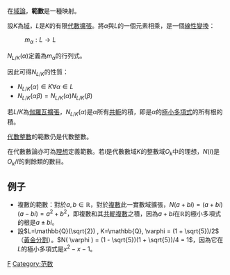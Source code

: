 在[[域論|域論]]，'''範數'''是一種映射。

設<math>K</math>為[[域_(數學)|域]]，<math>L</math>是<math>K</math>的有限[[代數擴張|代數擴張]]。將<math>\alpha</math>與<math>L</math>的一個元素相乘，是一個[[線性變換|線性變換]]：
: <math>m_\alpha : L \to L</math>

<math>N_{L/K}(\alpha)</math>定義為<math>m_\alpha</math>的行列式。

因此可得<math>N_{L/K}</math>的性質：

* <math>N_{L/K}(\alpha) \in K \forall \alpha \in L</math>
* <math>N_{L/K}(\alpha \beta) = N_{L/K}(\alpha) N_{L/K}(\beta)</math>

若<math>L/K</math>為[[伽羅瓦擴張|伽羅瓦擴張]]，<math>N_{L/K}(\alpha)</math>是<math>\alpha</math>所有[[共轭_(代数)|共軛]]的積，即是<math>\alpha</math>的[[極小多項式|極小多項式]]的所有根的積。

[[代數整數|代數整數]]的範數仍是代數整數。

在代數數論亦可為[[理想_(環論)|理想]]定義範數。若<math>I</math>是代數數域<math>K</math>的整數域<math>O_k</math>中的理想，<math>N(I)</math>是<math>O_k/I</math>的剩餘類的數目。

==例子==
* 複數的範數：對於<math>a,b \in \mathbb{R}</math>，對於[[复数_(数学)|複數]]此一實數域擴張，<math>N(a+bi) = (a+bi)(a-bi) = a^2+b^2</math>，即複數和其[[共軛複數|共軛複數]]之積，因為<math>a+bi</math>在<math>\mathbb{R}</math>的極小多項式的根是<math>a \pm bi</math>。
* 設<math>L=\mathbb{Q}(\sqrt{2}) , K=\mathbb{Q}, \varphi = (1 + \sqrt{5})/2</math>（[[黃金分割|黃金分割]]）。<math>N( \varphi ) = (1 - \sqrt{5})(1 + \sqrt{5})/4 = 1</math>，因為它在<math>L</math>的極小多項式是<math>x^2 - x - 1</math>。

[[Category:域論|F]]
[[Category:范数|Category:范数]]